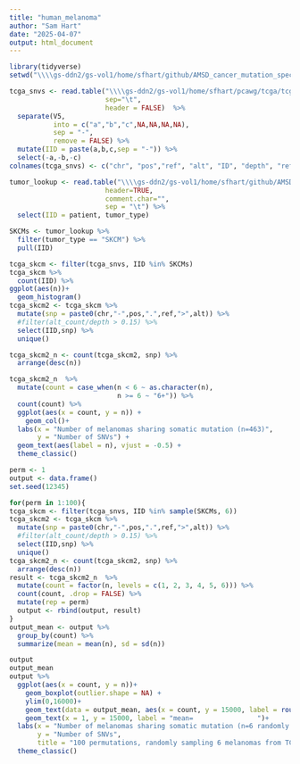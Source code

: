 ---
title: "human_melanoma"
author: "Sam Hart"
date: "2025-04-07"
output: html_document
---

```{r}
library(tidyverse)
setwd("\\\\gs-ddn2/gs-vol1/home/sfhart/github/AMSD_cancer_mutation_spectra/scripts")


```

```{r}
tcga_snvs <- read.table("\\\\gs-ddn2/gs-vol1/home/sfhart/pcawg/tcga/tcga_snvs_vaf.txt",
                        sep="\t",
                        header = FALSE)  %>%
  separate(V5,
           into = c("a","b","c",NA,NA,NA,NA),
           sep = "-",
           remove = FALSE) %>%
  mutate(IID = paste(a,b,c,sep = "-")) %>%
  select(-a,-b,-c)
colnames(tcga_snvs) <- c("chr", "pos","ref", "alt", "ID", "depth", "ref_count", "alt_count", "IID")

tumor_lookup <- read.table("\\\\gs-ddn2/gs-vol1/home/sfhart/github/AMSD_cancer_mutation_spectra/inputs/tcga_ancestry_calls.txt",
                        header=TRUE,
                        comment.char="",
                        sep = "\t") %>%
  select(IID = patient, tumor_type) 

SKCMs <- tumor_lookup %>%
  filter(tumor_type == "SKCM") %>%
  pull(IID)

tcga_skcm <- filter(tcga_snvs, IID %in% SKCMs)
tcga_skcm %>%
  count(IID) %>%
ggplot(aes(n))+
  geom_histogram()
tcga_skcm2 <- tcga_skcm %>%
  mutate(snp = paste0(chr,"-",pos,".",ref,">",alt)) %>%
  #filter(alt_count/depth > 0.15) %>%
  select(IID,snp) %>%
  unique()

tcga_skcm2_n <- count(tcga_skcm2, snp) %>%
  arrange(desc(n))

tcga_skcm2_n  %>%
  mutate(count = case_when(n < 6 ~ as.character(n),
                           n >= 6 ~ "6+")) %>%
  count(count) %>%
  ggplot(aes(x = count, y = n)) +
    geom_col()+
  labs(x = "Number of melanomas sharing somatic mutation (n=463)",
       y = "Number of SNVs") +
  geom_text(aes(label = n), vjust = -0.5) + 
  theme_classic()
```

```{r}


perm <- 1
output <- data.frame()
set.seed(12345)

for(perm in 1:100){
tcga_skcm <- filter(tcga_snvs, IID %in% sample(SKCMs, 6))
tcga_skcm2 <- tcga_skcm %>%
  mutate(snp = paste0(chr,"-",pos,".",ref,">",alt)) %>%
  #filter(alt_count/depth > 0.15) %>%
  select(IID,snp) %>%
  unique()
tcga_skcm2_n <- count(tcga_skcm2, snp) %>%
  arrange(desc(n))
result <- tcga_skcm2_n  %>%
  mutate(count = factor(n, levels = c(1, 2, 3, 4, 5, 6))) %>%
  count(count, .drop = FALSE) %>%
  mutate(rep = perm)
  output <- rbind(output, result)
}
output_mean <- output %>%
  group_by(count) %>%
  summarize(mean = mean(n), sd = sd(n))

output 
output_mean 
output %>%
  ggplot(aes(x = count, y = n))+
    geom_boxplot(outlier.shape = NA) +
    ylim(0,16000)+
    geom_text(data = output_mean, aes(x = count, y = 15000, label = round(mean, 2)))+
    geom_text(x = 1, y = 15000, label = "mean=                ")+
  labs(x = "Number of melanomas sharing somatic mutation (n=6 randomly sampled)",
       y = "Number of SNVs",
       title = "100 permutations, randomly sampling 6 melanomas from TCGA") +
  theme_classic()

```

